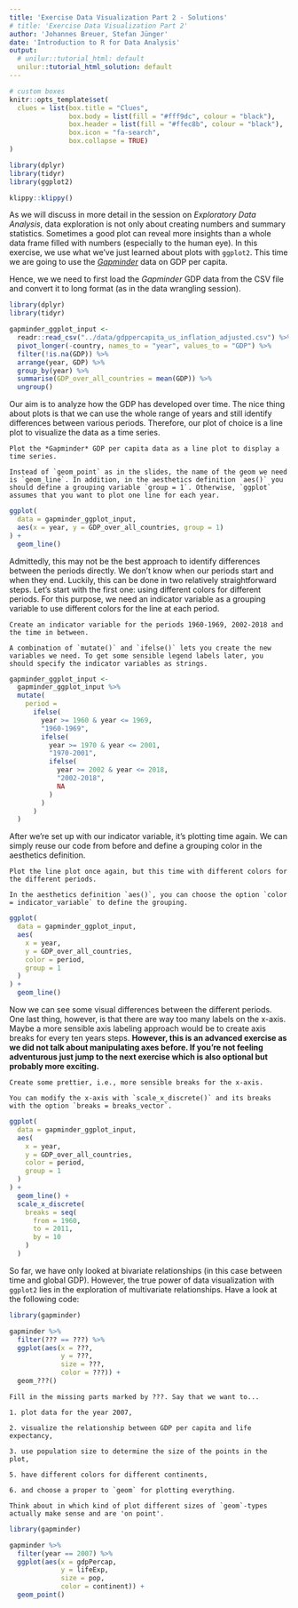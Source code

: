 ```yaml
---
title: 'Exercise Data Visualization Part 2 - Solutions'
# title: 'Exercise Data Visualization Part 2'
author: 'Johannes Breuer, Stefan Jünger'
date: 'Introduction to R for Data Analysis'
output:
  # unilur::tutorial_html: default
  unilur::tutorial_html_solution: default
---
```


```r
# custom boxes
knitr::opts_template$set(
  clues = list(box.title = "Clues",
               box.body = list(fill = "#fff9dc", colour = "black"),
               box.header = list(fill = "#ffec8b", colour = "black"),
               box.icon = "fa-search",
               box.collapse = TRUE)
)

library(dplyr)
library(tidyr)
library(ggplot2)
```

```r
klippy::klippy()
```

As we will discuss in more detail in the session on *Exploratory Data Analysis*, data exploration is not only about creating numbers and summary statistics. Sometimes a good plot can reveal more insights than a whole data frame filled with numbers (especially to the human eye). In this exercise, we use what we've just learned about plots with `ggplot2`. This time we are going to use the [*Gapminder*](https://www.gapminder.org/) data on GDP per capita.

Hence, we we need to first load the *Gapminder* GDP data from the CSV file and convert it to long format (as in the data wrangling session).

```r
library(dplyr)
library(tidyr)

gapminder_ggplot_input <-
  readr::read_csv("../data/gdppercapita_us_inflation_adjusted.csv") %>%
  pivot_longer(-country, names_to = "year", values_to = "GDP") %>% 
  filter(!is.na(GDP)) %>%
  arrange(year, GDP) %>%
  group_by(year) %>%
  summarise(GDP_over_all_countries = mean(GDP)) %>% 
  ungroup()
```

Our aim is to analyze how the GDP has developed over time. The nice thing about plots is that we can use the whole range of years and still identify differences between various periods. Therefore, our plot of choice is a line plot to visualize the data as a time series.

```block
Plot the *Gapminder* GDP per capita data as a line plot to display a time series.
```

```block
Instead of `geom_point` as in the slides, the name of the geom we need is `geom_line`. In addition, in the aesthetics definition `aes()` you should define a grouping variable `group = 1`. Otherwise, `ggplot` assumes that you want to plot one line for each year.
```

```r
ggplot(
  data = gapminder_ggplot_input,
  aes(x = year, y = GDP_over_all_countries, group = 1)
) +
  geom_line()
```

Admittedly, this may not be the best approach to identify differences between the periods directly. We don't know when our periods start and when they end. Luckily, this can be done in two relatively straightforward steps. Let's start with the first one: using different colors for different periods. For this purpose, we need an indicator variable as a grouping variable to use different colors for the line at each period.

```block
Create an indicator variable for the periods 1960-1969, 2002-2018 and the time in between.
```

```block
A combination of `mutate()` and `ifelse()` lets you create the new variables we need. To get some sensible legend labels later, you should specify the indicator variables as strings.
```

```r
gapminder_ggplot_input <-
  gapminder_ggplot_input %>% 
  mutate(
    period = 
      ifelse(
        year >= 1960 & year <= 1969, 
        "1960-1969",
        ifelse(
          year >= 1970 & year <= 2001, 
          "1970-2001", 
          ifelse(
            year >= 2002 & year <= 2018, 
            "2002-2018",
            NA
          )
        )
      )
  )
```

After we're set up with our indicator variable, it's plotting time again. We can simply reuse our code from before and define a grouping color in the aesthetics definition.

```block
Plot the line plot once again, but this time with different colors for the different periods.
```

```block
In the aesthetics definition `aes()`, you can choose the option `color = indicator_variable` to define the grouping.
```

```r
ggplot(
  data = gapminder_ggplot_input,
  aes(
    x = year, 
    y = GDP_over_all_countries, 
    color = period, 
    group = 1
  )
) +
  geom_line()
```

Now we can see some visual differences between the different periods. One last thing, however, is that there are way too many labels on the x-axis. Maybe a more sensible axis labeling approach would be to create axis breaks for every ten years steps. **However, this is an advanced exercise as we did not talk about manipulating axes before. If you're not feeling adventurous just jump to the next exercise which is also optional but probably more exciting.**

```block
Create some prettier, i.e., more sensible breaks for the x-axis.
```

```block
You can modify the x-axis with `scale_x_discrete()` and its breaks with the option `breaks = breaks_vector`.
```

```r
ggplot(
  data = gapminder_ggplot_input,
  aes(
    x = year, 
    y = GDP_over_all_countries, 
    color = period, 
    group = 1
  )
) +
  geom_line() +
  scale_x_discrete(
    breaks = seq(
      from = 1960, 
      to = 2011,
      by = 10
    )
  )
```

So far, we have only looked at bivariate relationships (in this case between time and global GDP). However, the true power of data visualization with `ggplot2` lies in the exploration of multivariate relationships. Have a look at the following code:

```r
library(gapminder)

gapminder %>% 
  filter(??? == ???) %>% 
  ggplot(aes(x = ???,
             y = ???,
             size = ???,
             color = ???)) +
  geom_???()
```

```block
Fill in the missing parts marked by ???. Say that we want to...

1. plot data for the year 2007,

2. visualize the relationship between GDP per capita and life expectancy,

3. use population size to determine the size of the points in the plot,

5. have different colors for different continents,

6. and choose a proper to `geom` for plotting everything.

```

```block
Think about in which kind of plot different sizes of `geom`-types actually make sense and are 'on point'.
```

```r
library(gapminder)

gapminder %>% 
  filter(year == 2007) %>% 
  ggplot(aes(x = gdpPercap,
             y = lifeExp,
             size = pop,
             color = continent)) +
  geom_point()
```
